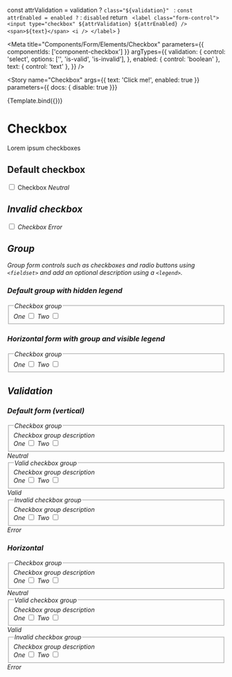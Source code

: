 
  const attrValidation = validation ? `class="${validation}" ` : ``
  const attrEnabled = enabled ? `` : `disabled`
  return `
    <label class="form-control">
      <input type="checkbox" ${attrValidation} ${attrEnabled} />
      <span>${text}</span>
      <i />
    </label>`
}

<Meta
  title="Components/Form/Elements/Checkbox"
  parameters={{
    componentIds: ['component-checkbox']
  }}
  argTypes={{
    validation: {
      control: 'select',
      options: ['', 'is-valid', 'is-invalid'],
    },
    enabled: {
      control: 'boolean'
    },
    text: { control: 'text' },
  }} />

<Story
  name="Checkbox"
  args={{
    text: 'Click me!',
    enabled: true
  }}
  parameters={{ docs: { disable: true }}}
>
  {Template.bind({})}
</Story>

# Checkbox

Lorem ipsum checkboxes

## Default checkbox

<Canvas>
  <div class="form-group">
    <label class="form-control">
      <input type="checkbox" />
      <span>Checkbox</span>
      <i />
    </label>
    <span class="form-info">Neutral</span>
  </div>
</Canvas>

## Invalid checkbox

<Canvas>
  <div class="form-group">
    <label class="form-control was-validated is-invalid">
      <input type="checkbox" class="is-invalid" />
      <span>Checkbox</span>
      <i />
    </label>
    <span class="form-info">Error</span>
  </div>
</Canvas>

## Group
Group form controls such as checkboxes and radio buttons using `<fieldset>` and add an optional description using a `<legend>`.

### Default group with hidden legend
<Canvas>
  <form>
    <div class="form-group">
      <fieldset aria-describedby="checkboxGroupHelp">
        <legend class="sr-only">Checkbox group</legend>
        <div>
          <label class="form-control">
            One
            <input required type="checkbox" />
            <span></span>
            <i />
          </label>
          <label class="form-control">
            Two
            <input required type="checkbox" required />
            <span></span>
            <i />
          </label>
        </div>
      </fieldset>
    </div>
  </form>
</Canvas>

### Horizontal form with group and visible legend

<Canvas>
  <form class="horizontal">
    <div class="form-group">
      <fieldset aria-describedby="checkboxGroupHelp">
        <legend>Checkbox group</legend>
        <div>
          <label class="form-control">
            One
            <input required type="checkbox" />
            <span></span>
            <i />
          </label>
          <label class="form-control">
            Two
            <input required type="checkbox" required />
            <span></span>
            <i />
          </label>
        </div>
      </fieldset>
    </div>
  </form>
</Canvas>

## Validation

### Default form (vertical)

<Canvas>
  <form>
    <div class="form-group was-validated">
      <fieldset aria-describedby="checkboxGroupHelp">
        <legend>Checkbox group</legend>
        <span id="checkboxGroupHelp" class="form-info">
          Checkbox group description
        </span>
        <div>
          <label class="form-control">
            One
            <input required type="checkbox" />
            <span></span>
            <i />
          </label>
          <label class="form-control">
            Two
            <input required type="checkbox" required />
            <span></span>
            <i />
          </label>
          </div>
      </fieldset>
      <span class="form-info">Neutral</span>
    </div>
    <div class="form-group was-validated">
      <fieldset aria-describedby="checkboxGroupHelp1" class="is-valid">
        <legend>Valid checkbox group</legend>
        <span id="checkboxGroupHelp1" class="form-info">
          Checkbox group description
        </span>
        <div>
          <label class="form-control">
            One
            <input required class="is-valid" type="checkbox" />
            <span></span>
            <i />
          </label>
          <label class="form-control">
            Two
            <input required class="is-valid" type="checkbox" required />
            <span></span>
            <i />
          </label>
        </div>
      </fieldset>
      <span class="form-info">Valid</span>
    </div>
    <div class="form-group">
      <fieldset aria-describedby="checkboxGroupHelp2" class="is-invalid">
        <legend>Invalid checkbox group</legend>
        <span class="form-info">Checkbox group description</span>
        <div>
          <label class="form-control">
            One
            <input required class="is-invalid" type="checkbox" />
            <span></span>
            <i />
          </label>
          <label class="form-control">
            Two
            <input required class="is-invalid" type="checkbox" required />
            <span></span>
            <i />
          </label>
        </div>
      </fieldset>
      <span class="form-info">Error</span>
    </div>
  </form>
</Canvas>

### Horizontal

<Canvas>
  <form class="horizontal">
    <div class="form-group">
      <fieldset aria-describedby="checkboxGroupHelp">
        <legend>Checkbox group</legend>
        <span id="checkboxGroupHelp" class="form-info">
          Checkbox group description
        </span>
        <div>
          <label class="form-control">
            One
            <input required type="checkbox" />
            <span></span>
            <i />
          </label>
          <label class="form-control">
            Two
            <input required type="checkbox" required />
            <span></span>
            <i />
          </label>
        </div>
      </fieldset>
      <span class="form-info">Neutral</span>
    </div>
    <div class="form-group was-validated">
      <fieldset aria-describedby="checkboxGroupHelp1" class="is-valid">
        <legend>Valid checkbox group</legend>
        <span id="checkboxGroupHelp1" class="form-info">
          Checkbox group description
        </span>
        <div>
          <label class="form-control">
            One
            <input required class="is-valid" type="checkbox" />
            <span></span>
            <i />
          </label>
          <label class="form-control">
            Two
            <input required class="is-valid" type="checkbox" required />
            <span></span>
            <i />
          </label>
        </div>
      </fieldset>
      <span class="form-info">Valid</span>
    </div>
    <div class="form-group was-validated">
      <fieldset aria-describedby="checkboxGroupHelp2" class="is-invalid">
        <legend>Invalid checkbox group</legend>
        <span class="form-info">Checkbox group description</span>
        <div>
          <label class="form-control">
            One
            <input required class="is-invalid" type="checkbox" />
            <span></span>
            <i />
          </label>
          <label class="form-control">
            Two
            <input required class="is-invalid" type="checkbox" required />
            <span></span>
            <i />
          </label>
        </div>
      </fieldset>
      <span class="form-info">Error</span>
    </div>
  </form>
</Canvas>
